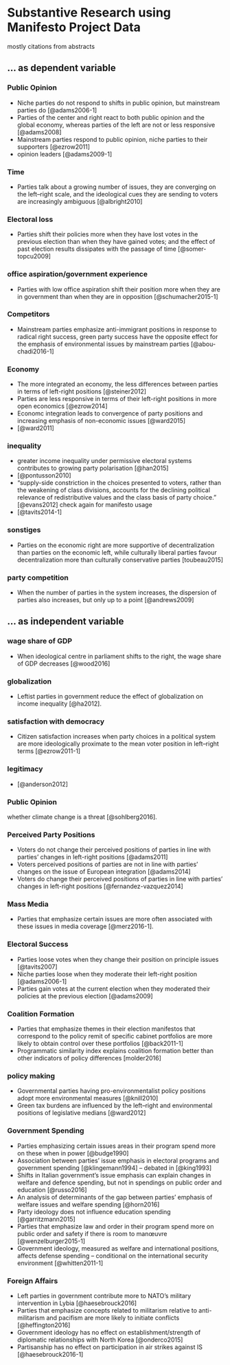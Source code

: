 # Substantive Research using Manifesto Project Data

mostly citations from abstracts

## ... as dependent variable


### Public Opinion
* Niche parties do not respond to shifts in public opinion, but mainstream parties do [@adams2006-1]
* Parties of the center and right react to both public opinion and the global economy, whereas parties of the left are not or less responsive [@adams2008]
* Mainstream parties respond to public opinion, niche parties to their supporters [@ezrow2011]
* opinion leaders [@adams2009-1]


### Time 

* Parties talk about a growing number of issues, they are converging on the left–right scale, and the ideological cues they are sending to voters are increasingly ambiguous [@albright2010]

### Electoral loss

* Parties shift their policies more when they have lost votes in the previous election than when they have gained votes; and the effect of past election results dissipates with the passage of time [@somer-topcu2009]

### office aspiration/government experience

* Parties with low office aspiration shift their position more when they are in government than when they are in opposition [@schumacher2015-1]

### Competitors

* Mainstream parties emphasize anti-immigrant positions in response to radical right success, green party success have the opposite effect for the emphasis of environmental issues by mainstream parties [@abou-chadi2016-1] 


### Economy

* The more integrated an economy, the less differences between parties in terms of left-right positions [@steiner2012]
* Parties are less responsive in terms of their left-right positions in more open economics [@ezrow2014]
* Economc integration leads to convergence of party positions and increasing emphasis of non-economic issues [@ward2015]
* [@ward2011]


### inequality
* greater income inequality under permissive electoral systems contributes to growing party polarisation [@han2015]
* [@pontusson2010]
* "supply-side constriction in the choices presented to voters, rather than the weakening of class divisions, accounts for the declining political relevance of redistributive values and the class basis of party choice." [@evans2012] check again for manifesto usage
* [@tavits2014-1]

### sonstiges
* Parties on the economic right are more supportive of decentralization than parties on the economic left, while culturally liberal parties favour decentralization more than culturally conservative parties [toubeau2015]

### party competition
* When the number of parties in the system increases, the dispersion of parties also increases, but only up to a point [@andrews2009]

## ... as independent variable

### wage share of GDP
* When ideological centre in parliament shifts to the right, the wage share of GDP decreases [@wood2016]

### globalization
* Leftist parties in government reduce the effect of globalization on income inequality [@ha2012].

### satisfaction with democracy
* Citizen satisfaction increases when party choices in a political system are more ideologically proximate to the mean voter position in left–right terms [@ezrow2011-1]

### legitimacy
* [@anderson2012]

### Public Opinion

whether climate change is a threat [@sohlberg2016]. 

### Perceived Party Positions

* Voters do not change their perceived positions of parties in line with parties' changes in left-right positions [@adams2011]
* Voters perceived positions of parties are not in line with parties' changes on the issue of European integration [@adams2014]
* Voters do change their perceived positions of parties in line with parties' changes in left-right positions [@fernandez-vazquez2014]


### Mass Media

* Parties that emphasize certain issues are more often associated with these issues in media coverage [@merz2016-1].

### Electoral Success

* Parties loose votes when they change their position on principle issues [@tavits2007]
* Niche parties loose when they moderate their left-right position [@adams2006-1]
* Parties gain votes at the current election when they moderated their policies at the previous election [@adams2009]

### Coalition Formation

* Parties that emphasize themes in their election manifestos that correspond to the policy remit of specific cabinet portfolios are more likely to obtain control over these portfolios [@back2011-1]
* Programmatic similarity index explains coalition formation better than other indicators of policy differences [molder2016]


### policy making

* Governmental parties having pro-environmentalist policy positions adopt more environmental measures  [@knill2010]
* Green tax burdens are influenced by the left–right and environmental positions of legislative medians  [@ward2012]

### Government Spending

* Parties emphasizing certain issues areas in their program spend more on these when in power [@budge1990]
* Association between parties' issue emphasis in electoral programs and government spending  [@klingemann1994] -- debated in [@king1993]
* Shifts in Italian government's issue emphasis can explain changes in welfare and defence spending, but not in spendings on public order and education [@russo2016]
* An analysis of determinants of the gap between parties' emphasis of welfare issues and welfare spending  [@horn2016]
* Party ideology does not influence education spending [@garritzmann2015]
* Parties that emphasize law and order in their program spend more on public order and safety if there is room to manœuvre [@wenzelburger2015-1]
* Government ideology, measured as welfare and international positions, affects defense spending -- conditional on the international security environment [@whitten2011-1]

### Foreign Affairs

* Left parties in government contribute more to NATO's military intervention in Lybia [@haesebrouck2016]
* Parties that emphasize concepts related to militarism relative to anti-militarism and pacifism are more likely to initiate conflicts [@heffington2016]
* Government ideology has no effect on establishment/strength of diplomatic relationships with North Korea [@onderco2015]
* Partisanship has no effect on participation in air strikes against IS [@haesebrouck2016-1]
